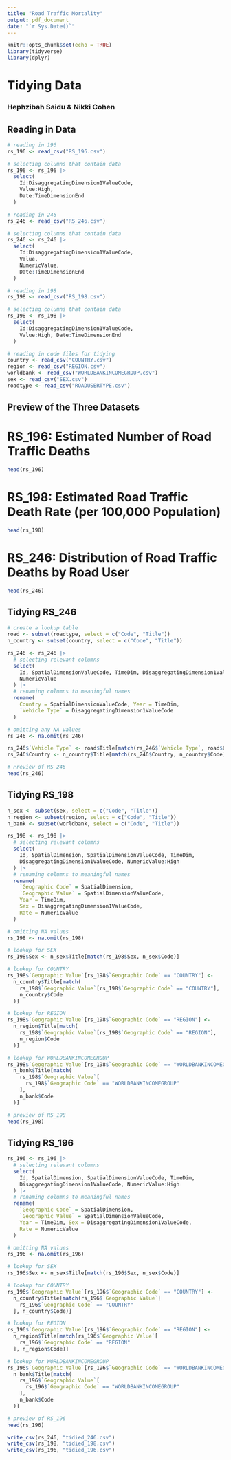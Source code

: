 ```yaml
---
title: "Road Traffic Mortality"
output: pdf_document
date: "`r Sys.Date()`"
---
```


```r
knitr::opts_chunk$set(echo = TRUE)
library(tidyverse)
library(dplyr)
```

# Tidying Data

### Hephzibah Saidu & Nikki Cohen

## Reading in Data

```r
# reading in 196
rs_196 <- read_csv("RS_196.csv")

# selecting columns that contain data
rs_196 <- rs_196 |>
  select(
    Id:DisaggregatingDimension1ValueCode,
    Value:High,
    Date:TimeDimensionEnd
  )

# reading in 246
rs_246 <- read_csv("RS_246.csv")

# selecting columns that contain data
rs_246 <- rs_246 |>
  select(
    Id:DisaggregatingDimension1ValueCode,
    Value,
    NumericValue,
    Date:TimeDimensionEnd
  )

# reading in 198
rs_198 <- read_csv("RS_198.csv")

# selecting columns that contain data
rs_198 <- rs_198 |>
  select(
    Id:DisaggregatingDimension1ValueCode,
    Value:High, Date:TimeDimensionEnd
  )

# reading in code files for tidying
country <- read_csv("COUNTRY.csv")
region <- read_csv("REGION.csv")
worldbank <- read_csv("WORLDBANKINCOMEGROUP.csv")
sex <- read_csv("SEX.csv")
roadtype <- read_csv("ROADUSERTYPE.csv")
```

## Preview of the Three Datasets

# RS_196: Estimated Number of Road Traffic Deaths

```r
head(rs_196)
```

# RS_198: Estimated Road Traffic Death Rate (per 100,000 Population)

```r
head(rs_198)
```

# RS_246: Distribution of Road Traffic Deaths by Road User

```r
head(rs_246)
```

## Tidying RS_246

```r
# create a lookup table
road <- subset(roadtype, select = c("Code", "Title"))
n_country <- subset(country, select = c("Code", "Title"))

rs_246 <- rs_246 |>
  # selecting relevant columns
  select(
    Id, SpatialDimensionValueCode, TimeDim, DisaggregatingDimension1ValueCode,
    NumericValue
  ) |>
  # renaming columns to meaningful names
  rename(
    Country = SpatialDimensionValueCode, Year = TimeDim,
    `Vehicle Type` = DisaggregatingDimension1ValueCode
  )

# omitting any NA values
rs_246 <- na.omit(rs_246)

rs_246$`Vehicle Type` <- road$Title[match(rs_246$`Vehicle Type`, road$Code)]
rs_246$Country <- n_country$Title[match(rs_246$Country, n_country$Code)]

# Preview of RS_246
head(rs_246)
```

## Tidying RS_198

```r
n_sex <- subset(sex, select = c("Code", "Title"))
n_region <- subset(region, select = c("Code", "Title"))
n_bank <- subset(worldbank, select = c("Code", "Title"))

rs_198 <- rs_198 |>
  # selecting relevant columns
  select(
    Id, SpatialDimension, SpatialDimensionValueCode, TimeDim,
    DisaggregatingDimension1ValueCode, NumericValue:High
  ) |>
  # renaming columns to meaningful names
  rename(
    `Geographic Code` = SpatialDimension,
    `Geographic Value` = SpatialDimensionValueCode,
    Year = TimeDim,
    Sex = DisaggregatingDimension1ValueCode,
    Rate = NumericValue
  )

# omitting NA values
rs_198 <- na.omit(rs_198)

# lookup for SEX
rs_198$Sex <- n_sex$Title[match(rs_198$Sex, n_sex$Code)]

# lookup for COUNTRY
rs_198$`Geographic Value`[rs_198$`Geographic Code` == "COUNTRY"] <-
  n_country$Title[match(
    rs_198$`Geographic Value`[rs_198$`Geographic Code` == "COUNTRY"],
    n_country$Code
  )]

# lookup for REGION
rs_198$`Geographic Value`[rs_198$`Geographic Code` == "REGION"] <-
  n_region$Title[match(
    rs_198$`Geographic Value`[rs_198$`Geographic Code` == "REGION"],
    n_region$Code
  )]

# lookup for WORLDBANKINCOMEGROUP
rs_198$`Geographic Value`[rs_198$`Geographic Code` == "WORLDBANKINCOMEGROUP"] <-
  n_bank$Title[match(
    rs_198$`Geographic Value`[
      rs_198$`Geographic Code` == "WORLDBANKINCOMEGROUP"
    ],
    n_bank$Code
  )]

# preview of RS_198
head(rs_198)
```

## Tidying RS_196

```r
rs_196 <- rs_196 |>
  # selecting relevant columns
  select(
    Id, SpatialDimension, SpatialDimensionValueCode, TimeDim,
    DisaggregatingDimension1ValueCode, NumericValue:High
  ) |>
  # renaming columns to meaningful names
  rename(
    `Geographic Code` = SpatialDimension,
    `Geographic Value` = SpatialDimensionValueCode,
    Year = TimeDim, Sex = DisaggregatingDimension1ValueCode,
    Rate = NumericValue
  )

# omitting NA values
rs_196 <- na.omit(rs_196)

# lookup for SEX
rs_196$Sex <- n_sex$Title[match(rs_196$Sex, n_sex$Code)]

# lookup for COUNTRY
rs_196$`Geographic Value`[rs_196$`Geographic Code` == "COUNTRY"] <-
  n_country$Title[match(rs_196$`Geographic Value`[
    rs_196$`Geographic Code` == "COUNTRY"
  ], n_country$Code)]

# lookup for REGION
rs_196$`Geographic Value`[rs_196$`Geographic Code` == "REGION"] <-
  n_region$Title[match(rs_196$`Geographic Value`[
    rs_196$`Geographic Code` == "REGION"
  ], n_region$Code)]

# lookup for WORLDBANKINCOMEGROUP
rs_196$`Geographic Value`[rs_196$`Geographic Code` == "WORLDBANKINCOMEGROUP"] <-
  n_bank$Title[match(
    rs_196$`Geographic Value`[
      rs_196$`Geographic Code` == "WORLDBANKINCOMEGROUP"
    ],
    n_bank$Code
  )]

# preview of RS_196
head(rs_196)
```

```r
write_csv(rs_246, "tidied_246.csv")
write_csv(rs_198, "tidied_198.csv")
write_csv(rs_196, "tidied_196.csv")
```
